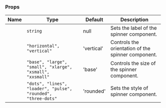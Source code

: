 
### Props

| Name | Type | Default | Description |
| ---- | ---- | ------- | ----------- |
| <TkBadge label="label" variant="primary" size="large" type="filledlight"/> | <code>string</code> | null | Sets the label of the spinner component. |
| <TkBadge label="orientation" variant="primary" size="large" type="filledlight"/> | <code>"horizontal", "vertical"</code> | 'vertical' | Controls the orientation of the spinner component. |
| <TkBadge label="size" variant="primary" size="large" type="filledlight"/> | <code>"base", "large", "small", "xlarge", "xsmall", "xxsmall"</code> | 'base' | Controls the size of the spinner component. |
| <TkBadge label="type" variant="primary" size="large" type="filledlight"/> | <code>"dots", "lines", "loader", "pulse", "rounded", "three-dots"</code> | 'rounded' | Sets the style of spinner component. |

